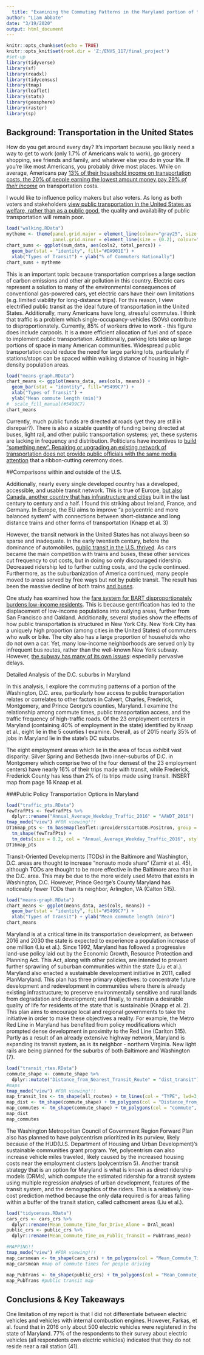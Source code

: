 ```yaml
---
  title: "Examining the Commuting Patterns in the Maryland portion of the Washington, D.C. Metro Area"
author: "Liam Abbate"
date: "3/19/2020"
output: html_document
---
```

  
```r
knitr::opts_chunk$set(echo = TRUE)
knitr::opts_knit$set(root.dir = 'Z:/ENVS_117/final_project')
#set-up
library(tidyverse)
library(sf)
library(readxl)
library(tidycensus)
library(tmap)
library(leaflet)
library(stats)
library(geosphere)
library(raster)
library(sp)
```


##	Background: Transportation in the United States

How do you get around every day? It’s important because you likely need a way to get to work (only 1.7% of Americans walk to work), go grocery shopping, see friends and family, and whatever else you do in your life. If you’re like most Americans, you probably drive most places. While on average, Americans pay [13% of their household income on transportation costs, the 20% of people earning the lowest amount money pay 29% *of their income*](https://www.itdp.org/2019/05/23/high-cost-transportation-united-states/) on transportation costs.

I would like to influence policy makers but also voters. As long as both voters and stakeholders [view public transportation in the United States as welfare, rather than as a public good,](https://www.vox.com/2015/8/10/9118199/public-transportation-subway-buses) the quality and availability of public transportation will remain poor.

```r
load("walking.RData")
mytheme <- theme(panel.grid.major = element_line(colour="gray25", size = (0.7)),
                 panel.grid.minor = element_line(size = (0.2), colour="gray65"))
chart_sums <- ggplot(sum_data, aes(cols2, total_percs)) +
  geom_bar(stat = "identity", fill="#DA901E") +
  xlab("Types of Transit") + ylab("% of Commuters Nationally")
chart_sums + mytheme
```

This is an important topic because transportation comprises a large section of carbon emissions and other air pollution in this country. Electric cars represent a solution to many of the environmental consequences of conventional gas-powered cars, yet electric cars have their own limitations (e.g. limited viability for long-distance trips). For this reason, I view electrified public transit as the ideal future of transportation in the United States.
Additionally, many Americans have long, stressful commutes. I think that traffic is a problem which single-occupancy-vehicles (SOVs) contribute to disproportionately. Currently, 85% of workers drive to work - this figure does include carpools. It is a more efficient allocation of fuel and of space to implement public transportation. Additionally, parking lots take up large portions of space in many American communities. Widespread public transportation could reduce the need for large parking lots, particularly if stations/stops can be spaced within walking distance of housing in high-density population areas.


```r
load("means-graph.RData")
chart_means <- ggplot(means_data, aes(cols, means)) +
  geom_bar(stat = "identity", fill="#5499C7") +
  xlab("Types of Transit") +
  ylab("Mean commute length (min)")
#  scale_fill_manual(#5499C7)
chart_means
```

Currently, much public funds are directed at roads (yet they are still in disrepair?). There is also a sizable quantity of funding being directed at buses, light rail, and other public transportation systems; yet, these systems are lacking in frequency and distribution. Politicians have incentives to [build “something new”. Repairing or upgrading an existing network of transportation does not provide public officials with the same media attention](http://theconversation.com/why-is-the-u-s-unwilling-to-pay-for-good-public-transportation-56788) that a ribbon-cutting ceremony does.


##Comparisons within and outside of the U.S.

Additionally, nearly every single developed country has a developed, accessible, and usable transit network. This is true of Europe, [but also Canada, another country that has infrastructure and cities](https://www.vox.com/2015/8/10/9118199/public-transportation-subway-buses) built in the last century to century and a half. I found this striking about Ireland, France, and Germany. In Europe, the EU aims to improve “a polycentric and more balanced system” with connections between short-distance and long distance trains and other forms of transportation (Knapp et al. 3)

However, the transit network in the United States has not always been so sparse and inadequate. In the early twentieth century, before the dominance of automobiles, [public transit in the U.S. thrived](https://www.citylab.com/transportation/2018/08/how-america-killed-transit/568825/). As cars became the main competition with trains and buses, these other services cut frequency to cut costs, but in doing so only discouraged ridership. Decreased ridership led to further cutting costs, and the cycle continued. Furthermore, as the suburbanization of America continued, many people moved to areas served by free ways but not by public transit. The result has been the massive decline of both trains [and buses](https://www.nytimes.com/interactive/2020/03/13/upshot/mystery-of-missing-bus-riders.html?action=click&module=moreIn&pgtype=Article&region=Footer&action=click&module=MoreInSection&pgtype=Article&region=Footer&contentCollection=The%20Upshot).

One study has examined how the [fare system for BART disproportionately burdens low-income residents](https://sf.curbed.com/2019/1/9/18118201/bart-pay-by-distance-transit-bay-area-transportation). This is because gentrification has led to the displacement of low-income populations into outlying areas, further from San Francisco and Oakland. Additionally, several studies show the effects of how public transportation is structured in New York City. New York City has a uniquely high proportion (among cities in the United States) of commuters who walk or bike. The city also has a large proportion of households who do not own a car. Yet, many low-income neighborhoods are served only by infrequent bus routes, rather than the well-known New York subway. However, [the subway has many of its own issues](https://www.popsci.com/nyc-subway-problems-and-solutions/): especially pervasive delays.


Detailed Analysis of the D.C. suburbs in Maryland

In this analysis, I explore the commuting patterns of a portion of the Washington, D.C. area, particularly how access to public transportation relates or correlates to other factors in Calvert, Charles, Frederick, Montgomery, and Prince George's counties, Maryland. I examine the relationship among commute times, public transportation access, and the traffic frequency of high-traffic roads. Of the 23 employment centers in Maryland (containing 40% of employment in the state) identified by Knaap et al., eight lie in the 5 counties I examine. Overall, as of 2015 nearly 35% of jobs in Maryland lie in the state’s DC suburbs.

The eight employment areas which lie in the area of focus exhibit vast disparity: Silver Spring and Bethesda (two inner-suburbs of D.C. in Montgomery which comprise two of the four densest of the 23 employment centers) have nearly 16% of their trips made with transit, while Frederick, Frederick County has less than 2% of its trips made using transit.
INSERT map from page 16 Knaap et al.

###Public Policy Transportation Options in Maryland

```r
load("traffic_pts.RData")
fewTrafPts <- fewTrafPts %>%
  dplyr::rename("Annual_Average_Weekday_Traffic_2016" = "AAWDT_2016")
tmap_mode("view") #FOR viewing!!!
DT16map_pts <- tm_basemap(leaflet::providers$CartoDB.Positron, group = "CartoDB.Positron") +
  tm_shape(fewTrafPts) +
  tm_dots(size = 0.2, col = "Annual_Average_Weekday_Traffic_2016", style = "quantile", palette = "Purples")
DT16map_pts
```

Transit-Oriented Developments (TODs) in the Baltimore and Washington, D.C. areas are thought to increase “nonauto mode share” (Zamir et al. 45), although TODs are thought to be more effective in the Baltimore area than in the D.C. area. This may be due to the more widely used Metro that exists in Washington, D.C. However, Prince George’s County Maryland has noticeably fewer TODs than its neighbor, Arlington, VA (Calton 515).

```r
load("means-graph.RData")
chart_means <- ggplot(means_data, aes(cols, means)) +
  geom_bar(stat = "identity", fill="#5499C7") +
  xlab("Types of Transit") + ylab("Mean commute length (min)")
chart_means
```

Maryland is at a critical time in its transportation development, as between 2016 and 2030 the state is expected to experience a population increase of one million (Liu et al.). Since 1992, Maryland has followed a progressive land-use policy laid out by the Economic Growth, Resource Protection and Planning Act. This Act, along with other policies, are intended to prevent further sprawling of suburban communities within the state (Liu et al.). Maryland also enacted a sustainable development initiative in 2011, called PlanMaryland. This plan has three primary objectives: to concentrate future development and redevelopment in communities where there is already existing infrastructure; to preserve environmentally sensitive and rural lands from degradation and development; and finally, to maintain a desirable quality of life for residents of the state that is sustainable (Knapp et al. 2). This plan aims to encourage local and regional governments to take the initiative in order to make these objectives a reality. For example, the Metro Red Line in Maryland has benefited from policy modifications which prompted dense development in proximity to the Red Line (Carlton 515). Partly as a result of an already extensive highway network, Maryland is expanding its transit system, as is its neighbor - northern Virginia. New light rails are being planned for the suburbs of both Baltimore and Washington (7).

```r
load("transit_rtes.RData")
commute_shape <- commute_shape %>%
  dplyr::mutate("Distance_from_Nearest_Transit_Route" = "dist_transit")
#maps
tmap_mode("view") #FOR viewing!!!
map_transit_lns <- tm_shape(all_routes) + tm_lines(col = "TYPE", lwd=3, palette = "Set1") + tm_basemap(server = "Hydda.Base")
map_dist <- tm_shape(commute_shape) + tm_polygons(col = "Distance_from_Nearest_Transit_Route", palette = "YlOrRd") + map_transit_lns
map_commutes <- tm_shape(commute_shape) + tm_polygons(col = "commute", palette = "YlOrRd") + map_transit_lns
map_dist
map_commutes
```

The Washington Metropolitan Council of Government Region Forward Plan also has planned to have polycentrism prioritized in its purview, likely because of the HUD(U.S. Department of Housing and Urban Development)’s sustainable communities grant program. Yet, polycentrism can also increase vehicle miles traveled, likely caused by the increased housing costs near the employment clusters (polycentrism 5). Another transit strategy that is an option for Maryland is what is known as direct ridership models (DRMs), which compute the estimated ridership for a transit system using multiple regression analyses of urban development, features of the transit system, and the demographics of the riders. This is a relatively low-cost prediction method because the only data required is for areas falling within a buffer of the transit station, called cathcment areas (Liu et al.).


```r

load("tidycensus.RData")
cars_crs <- cars_crs %>%
  dplyr::rename(Mean_Commute_Time_for_Drive_Alone = DrAl_mean)
public_crs <- public_crs %>%
  dplyr::rename(Mean_Commute_Time_on_Public_Transit = PubTrans_mean)

#MAPPING!!
tmap_mode("view") #FOR viewing!!!
map_carsmean <- tm_shape(cars_crs) + tm_polygons(col = "Mean_Commute_Time_for_Drive_Alone", palette = "YlOrRd", style = "quantile") + tm_basemap(server = "OpenStreetMap.HOT")
map_carsmean #map of commute times for people driving

map_PubTrans <- tm_shape(public_crs) + tm_polygons(col = "Mean_Commute_Time_on_Public_Transit", palette = "BuGn", style = "quantile") + tm_basemap(server = "OpenStreetMap.HOT")
map_PubTrans #public transit map
```

##	Conclusions & Key Takeaways
One limitation of my report is that I did not differentiate between electric vehicles and vehicles with internal combustion engines. However, Farkas, et al. found that in 2016 only about 500 electric vehicles were registered in the state of Maryland. 77% of the respondents to their survey about electric vehicles (all respondents own electric vehicles) indicated that they do not reside near a rail station (41).

